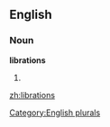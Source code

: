 ==English==

===Noun===
'''librations'''

# {{plural of|[[libration]]}}

[[Category:English plurals]]

[[zh:librations]]